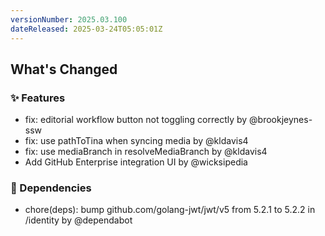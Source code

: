 ```yaml
---
versionNumber: 2025.03.100
dateReleased: 2025-03-24T05:05:01Z
---
```




## What's Changed
### ✨ Features
* fix: editorial workflow button not toggling correctly by @brookjeynes-ssw
* fix: use pathToTina when syncing media by @kldavis4
* fix: use mediaBranch in resolveMediaBranch by @kldavis4
* Add GitHub Enterprise integration UI by @wicksipedia
### 👒 Dependencies
* chore(deps): bump github.com/golang-jwt/jwt/v5 from 5.2.1 to 5.2.2 in /identity by @dependabot




